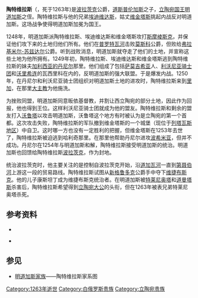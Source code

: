 {{About|明道加斯的侄子|科斯图提斯之子|陶特维拉斯·科斯图塔伊蒂斯}}

'''陶特维拉斯'''（{{lang-lt|'''Tautvilas'''或'''Tautvila'''}}，死于1263年)是[[波拉茨克|波拉茨克]]公爵，[[道斯普伦加斯|道斯普伦加斯]]之子，[[立陶宛国王|立陶宛国王]][[明道加斯|明道加斯]]之侄。陶特维拉斯与他的兄弟[[埃迪维达斯|埃迪维达斯]]，姑丈[[维金塔斯|维金塔斯]]挑起内战反对明道加斯。这场战争使得明道加斯加冕为国王。

1248年，明道加斯派陶特维拉斯、埃迪维达斯和维金塔斯攻打[[斯摩棱斯克|斯摩棱斯克]]，并保证他们攻下来的土地归他们所有。他们在[[普罗特瓦河|普罗特瓦河]]击败[[莫斯科|莫斯科]]公爵，但败给[[弗拉基米尔-苏兹达尔|弗拉基米尔-苏兹达尔]]公爵。听到战败消息，明道加斯就夺走了他们的土地，并宣称这些土地为他所拥有。1249年初，陶特维拉斯、埃迪维达斯和维金塔斯逃到陶特维拉斯的妹夫[[加利西亚的丹尼尔|加利西亚的丹尼尔]]那里。他们组成了包括[[萨莫吉希亚|萨莫吉希亚]]人、[[利沃尼亚骑士团|利沃尼亚骑士团]]和[[沃里希连|沃里希连]]的瓦西里科在内的，反明道加斯的强大联盟。于是爆发内战。1250年，在丹尼尔和利沃尼亚骑士团组织对明道加斯土地的进攻时，陶特维拉斯来到[[里加|里加]]，在那里[[里加大主教|大主教]]为他施洗。

为挫败同盟，明道加斯同意昄依基督教，并割让西立陶宛的部分土地，因此作为回报，他也得到王位。这样利沃尼亚骑士团就成为他的盟友。陶特维拉斯和剩余的盟友打入[[沃鲁塔|沃鲁塔]]以攻击明道加斯，沃鲁塔这个地方有时被认为是立陶宛的第一个首都。这次攻击失败，陶特维拉斯的军队撤到维金塔斯的一个城堡（现位于[[列塔瓦斯地区|列塔瓦斯地区]]）中自卫。这时哪一方也没有一定胜利的把握，但维金塔斯在1253年去世了，陶特维拉斯被迫逃到哈利奇那里。在那里他帮助丹尼尔进攻[[波希米亚|波希米亚]]，但并不成功。丹尼尔在1254年与明道加斯和解，陶特维拉斯接受明道加斯的统治。明道加斯也回馈给陶特维拉斯[[波拉茨克|波拉茨克]]，作为封地。

统治波拉茨克时，他主要关注的是控制自波拉茨克开始，沿[[道加瓦河|道加瓦河]]一直到[[第聂伯河|第聂伯河]]上游这一段的贸易路线。陶特维拉斯试图从[[新格鲁多克|新格鲁多克]]公爵手中夺下[[维捷布斯克|维捷布斯克]]。他的儿子康斯坦丁成为维捷布斯克统治者。在明道加斯被[[特莱尼奥塔|特莱尼奥塔]]和[[普斯科夫的道曼塔斯|道曼塔斯]]杀害后，陶特维拉斯希望得到[[立陶宛大公国|立陶宛大公]]的头衔，但在1263年被表兄弟特莱尼奥塔杀死。

==参考资料==
* {{cite encyclopedia | editor = Simas Sužiedėlis | encyclopedia = [[Encyclopedia_Lituanica|Encyclopedia Lituanica]] | title = Tautvilas | year = 1970–1978 | publisher = Juozas Kapočius | volume = V | location = Boston, Massachusetts | id = {{LCC|74-114275}} | pages = 384 }}
* {{lt icon}} {{cite book |others= Vytautas Spečiūnas (compiler)|title= Lietuvos valdovai (XIII-XVIII a.): enciklopedinis žinynas |year=2004 |publisher=Mokslo ir enciklopedijų leidybos institutas |location=Vilnius |isbn=5-420-01535-8 |pages=20–21}}

==参见==
* [[明道加斯家族|明道加斯家族]]——陶特维拉斯家系图

[[Category:1263年逝世|Category:1263年逝世]]
[[Category:白俄罗斯贵族|Category:白俄罗斯贵族]]
[[Category:立陶宛贵族|Category:立陶宛贵族]]